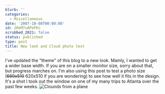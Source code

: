 ```yaml
---
blurb: ''
categories:
  - Miscellaneous
date: '2007-10-08T00:00:00'
id: 20eM7uAPeFKc
scrubbed_2021: false
status: published
type: post
title: New look and Cloud photo test
---
```


I've updated the "theme" of this blog to a new look. Mainly, I
wanted to get a wider base width. If you are on a smaller monitor
size, sorry about that, but progress marches on. I'm also using
this post to test a photo size (~~680x510~~ 620x510 if you are
wondering) to see how well it fits in the design. It's a shot I
took out the window on one of my many trips to Atlanta over the
past few weeks.
![Clounds from a plane](http://www.alanwsmith.com/blog/wp-content/uploads/20070703-0008.jpg)
